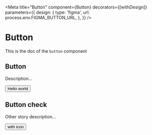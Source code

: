 <!--- Button.stories.mdx --->


<Meta
  title="Button"
  component={Button}
  decorators={[withDesign]}
  parameters={{
    design: {
      type: 'figma',
      url: process.env.FIGMA_BUTTON_URL,
    },
  }}
/>

# Button 

This is the doc of the `button` component

## Button

Description...

<Canvas>
  <Story name="base">
    <Button>Hello world</Button>
  </Story>
</Canvas>

## Button check

Other story description...

<Canvas>
  <Story name="with icon">
    <Button>with icon</Button>
  </Story>
</Canvas>
